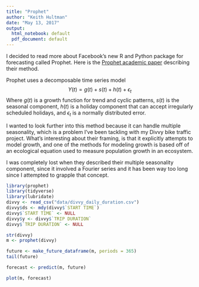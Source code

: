 ```yaml
---
title: "Prophet"
author: "Keith Hultman"
date: "May 13, 2017"
output:
  html_notebook: default
  pdf_document: default
---
```


I decided to read more about Facebook’s new R and Python package for forecasting called Prophet. Here is the [Prophet academic paper](https://facebookincubator.github.io/prophet/static/prophet_paper_20170113.pdf) describing their method. 

Prophet uses a decomposable time series model
$$Y(t) = g(t) + s(t) + h(t) + \epsilon_t$$
Where $g(t)$ is a growth function for trend and cyclic patterns, $s(t)$ is the seasonal component, $h(t)$ is a holiday component that can accept irregularly scheduled holidays, and $\epsilon_t$ is a normally distributed error. 

I wanted to look further into this method because it can handle multiple seasonality, which is a problem I've been tackling with my Divvy bike traffic project. What's interesting about their framing, is that it explicitly attempts to model growth, and one of the methods for modeling growth is based off of an ecological equation used to measure population growth in an ecosystem. 

I was completely lost when they described their multiple seasonality component, since it involved a Fourier series and it has been way too long since I attempted to grapple that concept. 

```r
library(prophet)
library(tidyverse)
library(lubridate)
divvy <- read_csv("data/divvy_daily_duration.csv")
divvy$ds <- mdy(divvy$`START TIME`)
divvy$`START TIME` <- NULL
divvy$y <- divvy$`TRIP DURATION`
divvy$`TRIP DURATION` <- NULL

str(divvy)
m <- prophet(divvy)

future <- make_future_dataframe(m, periods = 365)
tail(future)

forecast <- predict(m, future)

plot(m, forecast)
```